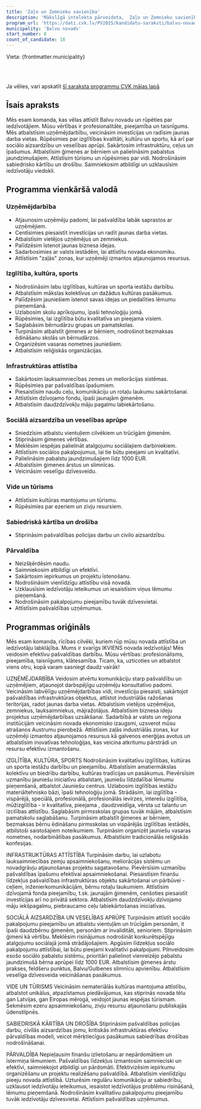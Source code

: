 ```yaml
---
title: 'Zaļo un Zemnieku savienība'
description: 'Mākslīgā intelekta pārveidota,  Zaļo un Zemnieku savienība - Balvu novads programma vienkāršā valodā'
program_url: 'https://dati.cvk.lv/PV2025/kandidatu-saraksti/balvu-novads/zalo-un-zemnieku-savieniba'
municipality: 'Balvu novads'
start_number: 8
count_of_candidate: 18
---
```



Vieta: {frontmatter.municipality}<br/>

<Badge text="Uzņēmējdarbības atbalsts" variant="note" size="small" /> <Badge text="Izglītības kvalitāte un pieejamība" variant="note" size="small" /> <Badge text="Infrastruktūras attīstība" variant="note" size="small" /> <Badge text="Sociālā aizsardzība" variant="note" size="small" /> <Badge text="Veselības aprūpes pieejamība" variant="note" size="small" />

<br/><br/> 

<Card title='Šis ir mākslīga intelekta ģenerēts apraksts' icon='starlight'>
    Ja vēlies, vari apskatīt <a href={frontmatter.program_url} target='_blank'>šī saraksta programmu CVK mājas lapā</a>
    </Card>

## Īsais apraksts

Mēs esam komanda, kas vēlas attīstīt Balvu novadu un rūpēties par iedzīvotājiem. Mūsu vērtības ir profesionalitāte, pieejamība un taisnīgums. Mēs atbalstīsim uzņēmējdarbību, veicināsim investīcijas un radīsim jaunas darba vietas. Rūpēsimies par izglītības kvalitāti, kultūru un sportu, kā arī par sociālo aizsardzību un veselības aprūpi. Sakārtosim infrastruktūru, ceļus un īpašumus. Atbalstīsim ģimenes ar bērniem un palielināsim pabalstus jaundzimušajiem. Attīstīsim tūrismu un rūpēsimies par vidi. Nodrošināsim sabiedrisko kārtību un drošību. Saimniekosim atbildīgi un uzklausīsim iedzīvotāju viedokli.

## Programma vienkāršā valodā

### Uzņēmējdarbība

*   Atjaunosim uzņēmēju padomi, lai pašvaldība labāk saprastos ar uzņēmējiem.
*   Centīsimies piesaistīt investīcijas un radīt jaunas darba vietas.
*   Atbalstīsim vietējos uzņēmējus un zemniekus.
*   Palīdzēsim īstenot jaunas biznesa idejas.
*   Sadarbosimies ar valsts iestādēm, lai attīstītu novada ekonomiku.
*   Attīstīsim "zaļās" zonas, kur uzņēmēji izmantos atjaunojamos resursus.

### Izglītība, kultūra, sports

*   Nodrošināsim labu izglītības, kultūras un sporta iestāžu darbību.
*   Atbalstīsim mākslas kolektīvus un dažādus kultūras pasākumus.
*   Palīdzēsim jauniešiem īstenot savas idejas un piedalīties lēmumu pieņemšanā.
*   Uzlabosim skolu aprīkojumu, īpaši tehnoloģiju jomā.
*   Rūpēsimies, lai izglītība būtu kvalitatīva un pieejama visiem.
*   Saglabāsim bērnudārzu grupas un pamatskolas.
*   Turpināsim atbalstīt ģimenes ar bērniem, nodrošinot bezmaksas ēdināšanu skolās un bērnudārzos.
*   Organizēsim vasaras nometnes jauniešiem.
*   Atbalstīsim reliģiskās organizācijas.

### Infrastruktūras attīstība

*   Sakārtosim lauksaimniecības zemes un meliorācijas sistēmas.
*   Rūpēsimies par pašvaldības īpašumiem.
*   Piesaistīsim naudu ceļu, komunikāciju un rotaļu laukumu sakārtošanai.
*   Attīstīsim dzīvojamo fondu, īpaši jaunajām ģimenēm.
*   Atbalstīsim daudzdzīvokļu māju pagalmu labiekārtošanu.

### Sociālā aizsardzība un veselības aprūpe

*   Sniedzīsim atbalstu vientuļiem cilvēkiem un trūcīgām ģimenēm.
*   Stiprināsim ģimenes vērtības.
*   Meklēsim iespējas palielināt atalgojumu sociālajiem darbiniekiem.
*   Attīstīsim sociālos pakalpojumus, lai tie būtu pieejami un kvalitatīvi.
*   Palielināsim pabalstu jaundzimušajiem līdz 1000 EUR.
*   Atbalstīsim ģimenes ārstus un slimnīcas.
*   Veicināsim veselīgu dzīvesveidu.

### Vide un tūrisms

*   Attīstīsim kultūras mantojumu un tūrismu.
*   Rūpēsimies par ezeriem un zivju resursiem.

### Sabiedriskā kārtība un drošība

*   Stiprināsim pašvaldības policijas darbu un civilo aizsardzību.

### Pārvaldība

*   Neizšķērdēsim naudu.
*   Saimniekosim atbildīgi un efektīvi.
*   Sakārtosim iepirkumus un projektu īstenošanu.
*   Nodrošināsim vienlīdzīgu attīstību visā novadā.
*   Uzklausīsim iedzīvotāju ieteikumus un iesaistīsim viņus lēmumu pieņemšanā.
*   Nodrošināsim pakalpojumu pieejamību tuvāk dzīvesvietai.
*   Attīstīsim pašvaldības uzņēmumus.

## Programmas oriģināls

Mēs esam komanda, rīcības cilvēki, kuriem rūp mūsu novada attīstība un iedzīvotāju labklājība. Mums ir svarīgs IKVIENS novada iedzīvotājs! Mēs veidosim efektīvu pašvaldības darbību. Mūsu vērtības: profesionālisms, pieejamība, taisnīgums, klātesamība.
Ticam, ka, uzticoties un atbalstot viens otru, kopā varam sasniegt daudz vairāk!

UZŅĒMĒJDARBĪBA
Veidosim atvērtu komunikāciju starp pašvaldību un uzņēmējiem, atjaunojot darbspējīgu uzņēmēju konsultatīvo padomi.
Veicināsim labvēlīgu uzņēmējdarbības vidi, investīciju piesaisti, sakārtojot pašvaldības infrastruktūras objektus, attīstot industriālās ražošanas teritorijas, radot jaunas darba vietas.
Atbalstīsim vietējos uzņēmējus, zemniekus, lauksaimniekus, mājražotājus.
Atbalstīsim biznesa ideju projektus uzņēmējdarbības uzsākšanai.
Sadarbībā ar valsts un reģiona institūcijām veicināsim novada ekonomisko izaugsmi, uzsverot mūsu atrašanos Austrumu pierobežā.
Attīstīsim zaļās industriālās zonas, kur uzņēmēji izmantos atjaunojamos resursus kā galvenos enerģijas avotus un atbalstīsim inovatīvas tehnoloģijas, kas veicina atkritumu pārstrādi un resursu efektīvu izmantošanu.

IZGLĪTĪBA, KULTŪRA, SPORTS
Nodrošināsim kvalitatīvu izglītības, kultūras un sporta iestāžu darbību un pieejamību.
Atbalstīsim amatiermākslas kolektīvu un biedrību darbību, kultūras tradīcijas un pasākumus.
Pievērsīsim uzmanību jauniešu iniciatīvu atbalstam, jauniešu līdzdalībai lēmumu pieņemšanā, atbalstot Jauniešu centrus.
Uzlabosim izglītības iestāžu materiāltehnisko bāzi, īpaši tehnoloģiju jomā.
Strādāsim, lai izglītība - vispārējā, speciālā, profesionālā, profesionālās ievirzes, interešu izglītība, mūžizglītība - ir kvalitatīva, pieejama , daudzveidīga, vērsta uz talantu un izcilības attīstību.
Saglabāsim pirmsskolas grupas tuvāk mājām, atbalstīsim pamatskolu saglabāšanu.
Turpināsim atbalstīt ģimenes ar bērniem, bezmaksas bērnu ēdināšanu pirmsskolas un vispārējās izglītības iestādēs, atbilstoši saistošajiem noteikumiem.
Turpināsim organizēt jauniešu vasaras nometnes, nodarbinātības pasākumus.
Atbalstīsim tradicionālās reliģiskās konfesijas.

INFRASTRUKTŪRAS ATTĪSTĪBA
Turpināsim darbu, lai uzlabotu lauksaimniecības zemju apsaimniekošanu, meliorācijas sistēmu un novadgrāvju atjaunošanas projektu sagatavošanu.
Pievērsīsim uzmanību pašvaldības īpašumu efektīvai apsaimniekošanai.
Piesaistīsim finanšu līdzekļus pašvaldības infrastruktūras objektu sakārtošanai un pārbūvei - ceļiem, inženierkomunikācijām, bērnu rotaļu laukumiem.
Attīstīsim dzīvojamā fonda pieejamību, t.sk. jaunajām ģimenēm, cenšoties piesaistīt investīcijas arī no privātā sektora.
Atbalstīsim daudzdzīvokļu dzīvojamo māju iekšpagalmu, piebraucamo ceļu labiekārtošanas iniciatīvas.

SOCIĀLĀ AIZSARDZĪBA UN VESELĪBAS APRŪPE
Turpināsim attīstīt sociālo pakalpojumu pieejamību un atbalstu vientuļām un trūcīgām personām, it īpaši daudzbērnu ģimenēm, personām ar invaliditāti, senioriem.
Stiprināsim ģimeni kā vērtību.
Meklēsim risinājumus nodrošināt konkurētspējīgu atalgojumu sociālajā jomā strādājošajiem.
Apgūsim līdzekļus sociālo pakalpojumu attīstībai, lai būtu pieejami kvalitatīvi pakalpojumi.
Pilnveidosim esošo sociālo pabalstu sistēmu, prioritāri palielinot vienreizējo pabalstu jaundzimušā bērna aprūpei līdz 1000 EUR.
Atbalstīsim ģimenes ārstu prakses, feldšeru punktus, Balvu/Gulbenes slimnīcu apvienību.
Atbalstīsim veselīga dzīvesveida veicināšanas pasākumus.

VIDE UN TŪRISMS
Veicināsim nemateriālās kultūras mantojuma attīstību, atbalstot unikālus, atpazīstamus piedāvājumus, kas stiprinās novada tēlu gan Latvijas, gan Eiropas mērogā, veidojot jaunas iespējas tūrismam.
Sekmēsim ezeru apsaimniekošanu, zivju resursu atjaunošanu publiskajās ūdenstilpnēs.

SABIEDRISKĀ KĀRTĪBA UN DROŠĪBA
Stiprināsim pašvaldības policijas darbu, civilās aizsardzības jomu, kritiskās infrastruktūras efektīvu pārvaldības modeli, veicot mērķtiecīgus pasākumus sabiedrības drošības nodrošināšanai.

PĀRVALDĪBA
Nepieļausim finanšu izlietošanu ar nepārdomātiem un īstermiņa lēmumiem.
Pašvaldības līdzekļus izmantosim saimnieciski un efektīvi, saimniekojot atbildīgi un pārdomāti.
Efektivizēsim iepirkumu organizēšanu un projektu realizēšanu pašvaldībā.
Atbalstīsim vienlīdzīgu pieeju novada attīstībā.
Uzturēsim regulāru komunikāciju ar sabiedrību, uzklausot iedzīvotāju ieteikumus, iesaistot iedzīvotājus problēmu risināšanā, lēmumu pieņemšanā.
Nodrošināsim kvalitatīvu pakalpojumu pieejamību tuvāk iedzīvotāju dzīvesvietai.
Attīstīsim pašvaldības uzņēmumus.
